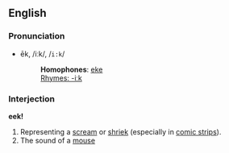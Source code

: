 ==English==
===Pronunciation===
*ēk, /iːk/, /<tt>i:k</tt>/
*:'''Homophones''': [[eke]]
*:[[Rhymes:English:-iːk|Rhymes: -iːk]]

===Interjection===
'''eek!'''

#Representing a [[scream]] or [[shriek]] (especially in [[comic strip]]s).
#The sound of a [[mouse]]
